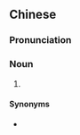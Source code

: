 {{also|芝麻餬}}
==Chinese==
{{zh-forms|t2=芝麻餬|type=21}}
{{wikipedia|lang=zh}}
{{wikipedia|lang=yue}}

===Pronunciation===
{{zh-pron
|m=zhīmahù,zhīmahú,2nb=standard in Taiwan; variant in Mainland
|c=zi1 maa4 wu4-2
|cat=n
}}

===Noun===
{{zh-noun}}

# {{w|black sesame soup}}

====Synonyms====
* {{zh-l|黑芝麻糊}}

{{zh-cat|Desserts}}
